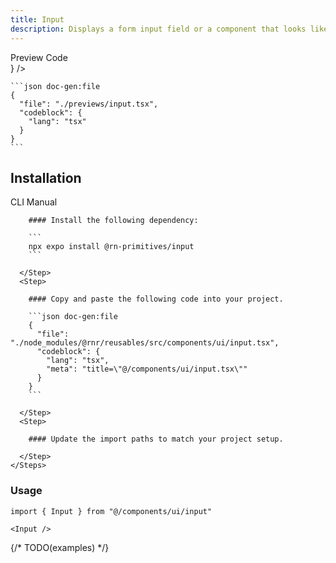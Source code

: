 ```yaml
---
title: Input
description: Displays a form input field or a component that looks like an input field.
---
```



<div className="h-5"/>

<SectionTabs defaultValue="preview">
  <SectionTabsList>
    <SectionTabsTrigger value="preview">Preview</SectionTabsTrigger>
    <SectionTabsTrigger value="code">Code</SectionTabsTrigger>
  </SectionTabsList>
  <SectionTabsContent value="preview">
    <PreviewCard
      copyContent={inputPreview}
      webPreview={
        <div className='w-full max-w-80'>
          <InputPreview />
        </div>
      }
    />
  </SectionTabsContent>
  <SectionTabsContent value="code">

    ```json doc-gen:file
    {
      "file": "./previews/input.tsx",
      "codeblock": {
        "lang": "tsx"
      }
    }
    ```
  </SectionTabsContent>
</SectionTabs>


## Installation

<SectionTabs defaultValue="cli">
  <SectionTabsList>
    <SectionTabsTrigger id="cli" value="cli">CLI</SectionTabsTrigger>
    <SectionTabsTrigger id="manual" value="manual">Manual</SectionTabsTrigger>
  </SectionTabsList>
  <SectionTabsContent value="cli">
    <CommandTabs args={["add", "input"]}/>
  </SectionTabsContent>
  <SectionTabsContent value="manual">
    <Steps>
      <Step>
 
        #### Install the following dependency:

        ```
        npx expo install @rn-primitives/input
        ```

      </Step>
      <Step>
 
        #### Copy and paste the following code into your project.

        ```json doc-gen:file
        {
          "file": "./node_modules/@rnr/reusables/src/components/ui/input.tsx",
          "codeblock": {
            "lang": "tsx",
            "meta": "title=\"@/components/ui/input.tsx\""
          }
        }
        ```
 
      </Step>
      <Step>

        #### Update the import paths to match your project setup.

      </Step>
    </Steps>
  </SectionTabsContent>
</SectionTabs>

### Usage

```tsx
import { Input } from "@/components/ui/input"
```

```tsx
<Input />
```

{/* TODO(examples) */}